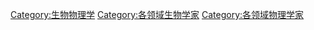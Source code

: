 {{Commonscat|Biophysicists}}

[[Category:生物物理学|Category:生物物理学]]
[[Category:各领域生物学家|Category:各领域生物学家]]
[[Category:各领域物理学家|Category:各领域物理学家]]